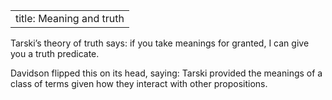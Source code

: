 
---
title: Meaning and truth
---


Tarski's theory of truth says: if you take meanings for granted, I can give you a truth predicate.

Davidson flipped this on its head, saying: Tarski provided the meanings of a class of terms given how they interact with other propositions.